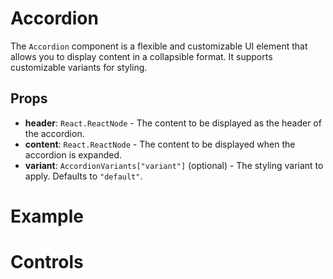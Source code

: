 

# Accordion

<Meta of={AccordionStories} />

The `Accordion` component is a flexible and customizable UI element that allows you to display content in a collapsible format. It supports customizable variants for styling.

## Props

- **header**: `React.ReactNode` - The content to be displayed as the header of the accordion.
- **content**: `React.ReactNode` - The content to be displayed when the accordion is expanded.
- **variant**: `AccordionVariants["variant"]` (optional) - The styling variant to apply. Defaults to `"default"`.

# Example

<Story of={AccordionStories.Default} />

# Controls

<Controls />
<Stories />
